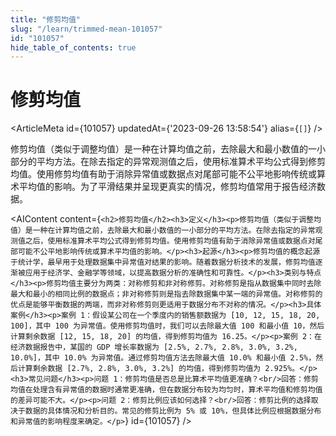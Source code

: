```yaml
---
title: "修剪均值"
slug: "/learn/trimmed-mean-101057"
id: "101057"
hide_table_of_contents: true
---
```



# 修剪均值

<ArticleMeta id={101057} updatedAt={'2023-09-26 13:58:54'} alias={`[]`} />
<div className='border-solid border-b border-t-0 my-4 border-[var(--ifm-color-gray-300)]' />

修剪均值（类似于调整均值）是一种在计算均值之前，去除最大和最小数值的一小部分的平均方法。在除去指定的异常观测值之后，使用标准算术平均公式得到修剪均值。使用修剪均值有助于消除异常值或数据点对尾部可能不公平地影响传统或算术平均值的影响。为了平滑结果并呈现更真实的情况，修剪均值常用于报告经济数据。

<AIContent content={`<h2>修剪均值</h2><h3>定义</h3><p>修剪均值（类似于调整均值）是一种在计算均值之前，去除最大和最小数值的一小部分的平均方法。在除去指定的异常观测值之后，使用标准算术平均公式得到修剪均值。使用修剪均值有助于消除异常值或数据点对尾部可能不公平地影响传统或算术平均值的影响。</p><h3>起源</h3><p>修剪均值的概念起源于统计学，最早用于处理数据集中异常值对结果的影响。随着数据分析技术的发展，修剪均值逐渐被应用于经济学、金融学等领域，以提高数据分析的准确性和可靠性。</p><h3>类别与特点</h3><p>修剪均值主要分为两类：对称修剪和非对称修剪。对称修剪是指从数据集中同时去除最大和最小的相同比例的数据点；非对称修剪则是指去除数据集中某一端的异常值。对称修剪的优点是能够平衡数据的两端，而非对称修剪则更适用于数据分布不对称的情况。</p><h3>具体案例</h3><p>案例 1：假设某公司在一个季度内的销售额数据为 [10, 12, 15, 18, 20, 100]，其中 100 为异常值。使用修剪均值时，我们可以去除最大值 100 和最小值 10，然后计算剩余数据 [12, 15, 18, 20] 的均值，得到修剪均值为 16.25。</p><p>案例 2：在经济数据报告中，某国的 GDP 增长率数据为 [2.5%, 2.7%, 2.8%, 3.0%, 3.2%, 10.0%]，其中 10.0% 为异常值。通过修剪均值方法去除最大值 10.0% 和最小值 2.5%，然后计算剩余数据 [2.7%, 2.8%, 3.0%, 3.2%] 的均值，得到修剪均值为 2.925%。</p><h3>常见问题</h3><p>问题 1：修剪均值是否总是比算术平均值更准确？<br/>回答：修剪均值在处理含有异常值的数据时通常更准确，但在数据分布较为均匀时，算术平均值和修剪均值的差异可能不大。</p><p>问题 2：修剪比例应该如何选择？<br/>回答：修剪比例的选择取决于数据的具体情况和分析目的。常见的修剪比例为 5% 或 10%，但具体比例应根据数据分布和异常值的影响程度来确定。</p>`} id={101057} />

